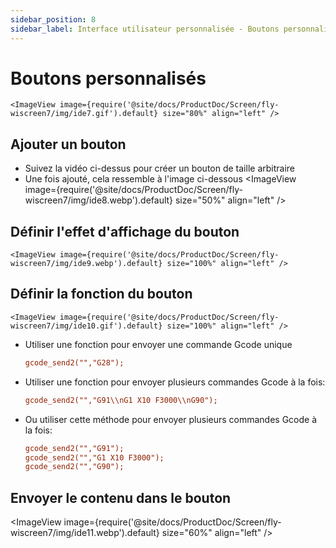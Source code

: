 ```yaml
---
sidebar_position: 8
sidebar_label: Interface utilisateur personnalisée - Boutons personnalisés
---
```





# Boutons personnalisés

    <ImageView image={require('@site/docs/ProductDoc/Screen/fly-wiscreen7/img/ide7.gif').default} size="80%" align="left" />

## Ajouter un bouton
* Suivez la vidéo ci-dessus pour créer un bouton de taille arbitraire
* Une fois ajouté, cela ressemble à l'image ci-dessous
    <ImageView image={require('@site/docs/ProductDoc/Screen/fly-wiscreen7/img/ide8.webp').default} size="50%" align="left" />

## Définir l'effet d'affichage du bouton
    <ImageView image={require('@site/docs/ProductDoc/Screen/fly-wiscreen7/img/ide9.webp').default} size="100%" align="left" />

## Définir la fonction du bouton
    <ImageView image={require('@site/docs/ProductDoc/Screen/fly-wiscreen7/img/ide10.gif').default} size="100%" align="left" />

* Utiliser une fonction pour envoyer une commande Gcode unique  
    ```cfg
    gcode_send2("","G28");
    ```
* Utiliser une fonction pour envoyer plusieurs commandes Gcode à la fois:
    ```cfg
    gcode_send2("","G91\\nG1 X10 F3000\\nG90");
    ```
* Ou utiliser cette méthode pour envoyer plusieurs commandes Gcode à la fois:
    ```cfg
    gcode_send2("","G91");
    gcode_send2("","G1 X10 F3000");
    gcode_send2("","G90");
    ```
## Envoyer le contenu dans le bouton
   <ImageView image={require('@site/docs/ProductDoc/Screen/fly-wiscreen7/img/ide11.webp').default} size="60%" align="left" />